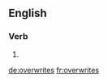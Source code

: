 ==English==

===Verb===
{{head|en|verb form}}

# {{en-third-person singular of|overwrite}}

[[de:overwrites]]
[[fr:overwrites]]